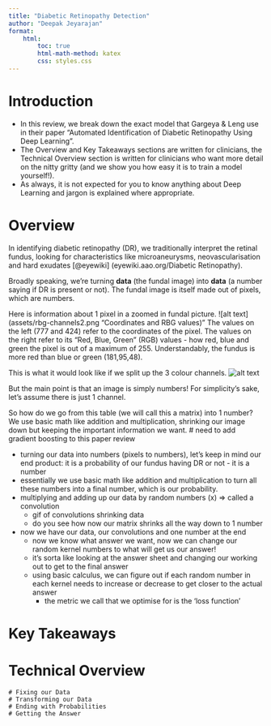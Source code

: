 ```yaml
---
title: "Diabetic Retinopathy Detection"
author: "Deepak Jeyarajan"
format:
    html:
        toc: true
        html-math-method: katex
        css: styles.css
---
```


# Introduction
- In this review, we break down the exact model that Gargeya & Leng use in their paper "Automated Identification of Diabetic Retinopathy Using Deep Learning". 
- The Overview and Key Takeaways sections are written for clinicians, the Technical Overview section is written for clinicians who want more detail on the nitty gritty (and we show you how easy it is to train a model yourself!).  
- As always, it is not expected for you to know anything about Deep Learning and jargon is explained where appropriate. 

# Overview
In identifying diabetic retinopathy (DR), we traditionally interpret the retinal fundus, looking for characteristics like microaneurysms, neovascularisation and hard exudates [@eyewiki] (eyewiki.aao.org/Diabetic Retinopathy). 

Broadly speaking, we're turning <b>data</b> (the fundal image) into <b>data</b> (a number saying if DR is present or not). The fundal image is itself made out of pixels, which are numbers. 

Here is information about 1 pixel in a zoomed in fundal picture. 
![alt text](assets/rbg-channels2.png "Coordinates and RBG values)"
The values on the left (777 and 424) refer to the coordinates of the pixel. The values on the right refer to its "Red, Blue, Green" (RGB) values - how red, blue and green the pixel is out of a maximum of 255. Understandably, the fundus is more red than blue or green (181,95,48).

This is what it would look like if we split up the 3 colour channels. 
![alt text](assets/rbg-channels.png "Red, Green & Blue Channels")


But the main point is that an image is simply numbers!
For simplicity's sake, let's assume there is just 1 channel. 

So how do we go from this table (we will call this a matrix) into 1 number? We use basic math like addition and multiplication, shrinking our image down but keeping the important information we want.
# need to add gradient boosting to this paper review

- turning our data into numbers (pixels to numbers), let's keep in mind our end product: it is a probability of our fundus having DR or not - it is a number
- essentially we use basic math like addition and multiplication to turn all these numbers into a final number, which is our probability.
- multiplying and adding up our data by random numbers (x) ⇒ called a convolution 
    - gif of convolutions shrinking data
    - do you see how now our matrix shrinks all the way down to 1 number
- now we have our data, our convolutions and one number at the end
    - now we know what answer we want, now we can change our random kernel numbers to what will get us our answer!
    - it's sorta like looking at the answer sheet and changing our working out to get to the final answer
    - using basic calculus, we can figure out if each random number in each kernel needs to increase or decrease to get closer to the actual answer
        - the metric we call that we optimise for is the 'loss function'

# Key Takeaways

# Technical Overview
    # Fixing our Data
    # Transforming our Data
    # Ending with Probabilities
    # Getting the Answer